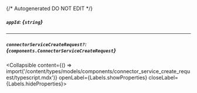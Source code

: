 {/* Autogenerated DO NOT EDIT  */}

##### `appId`: *{`string`}*

---
##### `connectorServiceCreateRequest?`: *{`components.ConnectorServiceCreateRequest`}*
<Collapsible content={() => import('/content/types/models/components/connector_service_create_request/typescript.mdx')} openLabel={Labels.showProperties} closeLabel={Labels.hideProperties}>
</Collapsible>


